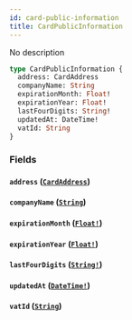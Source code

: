 ```yaml
---
id: card-public-information
title: CardPublicInformation
---
```


No description

```graphql
type CardPublicInformation {
  address: CardAddress
  companyName: String
  expirationMonth: Float!
  expirationYear: Float!
  lastFourDigits: String!
  updatedAt: DateTime!
  vatId: String
}
```

### Fields

#### `address` ([`CardAddress`](/docs/graphql/objects/card-address))

#### `companyName` ([`String`](/docs/graphql/scalars/string))

#### `expirationMonth` ([`Float!`](/docs/graphql/scalars/float))

#### `expirationYear` ([`Float!`](/docs/graphql/scalars/float))

#### `lastFourDigits` ([`String!`](/docs/graphql/scalars/string))

#### `updatedAt` ([`DateTime!`](/docs/graphql/scalars/date-time))

#### `vatId` ([`String`](/docs/graphql/scalars/string))

